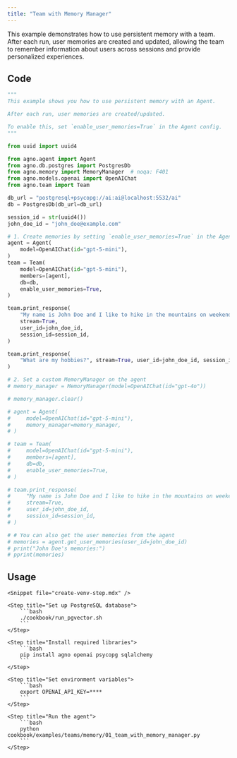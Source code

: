 ```yaml
---
title: "Team with Memory Manager"
---
```


This example demonstrates how to use persistent memory with a team. After each run, user memories are created and updated, allowing the team to remember information about users across sessions and provide personalized experiences.

## Code

```python cookbook/examples/teams/memory/01_team_with_memory_manager.py
"""
This example shows you how to use persistent memory with an Agent.

After each run, user memories are created/updated.

To enable this, set `enable_user_memories=True` in the Agent config.
"""

from uuid import uuid4

from agno.agent import Agent
from agno.db.postgres import PostgresDb
from agno.memory import MemoryManager  # noqa: F401
from agno.models.openai import OpenAIChat
from agno.team import Team

db_url = "postgresql+psycopg://ai:ai@localhost:5532/ai"
db = PostgresDb(db_url=db_url)

session_id = str(uuid4())
john_doe_id = "john_doe@example.com"

# 1. Create memories by setting `enable_user_memories=True` in the Agent
agent = Agent(
    model=OpenAIChat(id="gpt-5-mini"),
)
team = Team(
    model=OpenAIChat(id="gpt-5-mini"),
    members=[agent],
    db=db,
    enable_user_memories=True,
)

team.print_response(
    "My name is John Doe and I like to hike in the mountains on weekends.",
    stream=True,
    user_id=john_doe_id,
    session_id=session_id,
)

team.print_response(
    "What are my hobbies?", stream=True, user_id=john_doe_id, session_id=session_id
)

# 2. Set a custom MemoryManager on the agent
# memory_manager = MemoryManager(model=OpenAIChat(id="gpt-4o"))

# memory_manager.clear()

# agent = Agent(
#     model=OpenAIChat(id="gpt-5-mini"),
#     memory_manager=memory_manager,
# )

# team = Team(
#     model=OpenAIChat(id="gpt-5-mini"),
#     members=[agent],
#     db=db,
#     enable_user_memories=True,
# )

# team.print_response(
#     "My name is John Doe and I like to hike in the mountains on weekends.",
#     stream=True,
#     user_id=john_doe_id,
#     session_id=session_id,
# )

# # You can also get the user memories from the agent
# memories = agent.get_user_memories(user_id=john_doe_id)
# print("John Doe's memories:")
# pprint(memories)
```

## Usage

<Steps>

    <Snippet file="create-venv-step.mdx" />

    <Step title="Set up PostgreSQL database">
        ```bash
        ./cookbook/run_pgvector.sh
        ```
    </Step>

    <Step title="Install required libraries">
        ```bash
        pip install agno openai psycopg sqlalchemy
        ```
    </Step>

    <Step title="Set environment variables">
        ```bash
        export OPENAI_API_KEY=****
        ```
    </Step>

    <Step title="Run the agent">
        ```bash
        python cookbook/examples/teams/memory/01_team_with_memory_manager.py
        ```
    </Step>

</Steps>